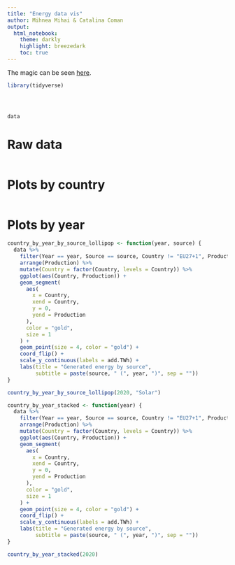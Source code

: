 ```yaml
---
title: "Energy data vis"
author: Mihnea Mihai & Catalina Coman
output:
  html_notebook:
    theme: darkly
    highlight: breezedark
    toc: true
---
```


The magic can be seen [here](https://energy-vis.herokuapp.com/).

```r
library(tidyverse)
```

```r
```

```r
```

```r
```

```r
data
```
# Raw data

```r
```

# Plots by country
```r
```

# Plots by year

```r
country_by_year_by_source_lollipop <- function(year, source) {
  data %>%
    filter(Year == year, Source == source, Country != "EU27+1", Production > 0) %>%
    arrange(Production) %>%
    mutate(Country = factor(Country, levels = Country)) %>%
    ggplot(aes(Country, Production)) +
    geom_segment(
      aes(
        x = Country,
        xend = Country,
        y = 0,
        yend = Production
      ),
      color = "gold",
      size = 1
    ) +
    geom_point(size = 4, color = "gold") +
    coord_flip() +
    scale_y_continuous(labels = add.TWh) +
    labs(title = "Generated energy by source",
         subtitle = paste(source, " (", year, ")", sep = ""))
}

country_by_year_by_source_lollipop(2020, "Solar")
```

```r
country_by_year_stacked <- function(year) {
  data %>%
    filter(Year == year, Source == source, Country != "EU27+1", Production > 0) %>%
    arrange(Production) %>%
    mutate(Country = factor(Country, levels = Country)) %>%
    ggplot(aes(Country, Production)) +
    geom_segment(
      aes(
        x = Country,
        xend = Country,
        y = 0,
        yend = Production
      ),
      color = "gold",
      size = 1
    ) +
    geom_point(size = 4, color = "gold") +
    coord_flip() +
    scale_y_continuous(labels = add.TWh) +
    labs(title = "Generated energy by source",
         subtitle = paste(source, " (", year, ")", sep = ""))
}

country_by_year_stacked(2020)
```


























